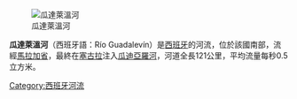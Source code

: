 [[Image:View_from_Bridge_at_Ronda,_Spain.jpg|瓜達萊溫河]]

'''瓜達萊溫河'''（西班牙語：Río Guadalevín）是[[西班牙|西班牙]]的河流，位於該國南部，流經[[馬拉加省|馬拉加省]]，最終在[[塞古拉|塞古拉]]注入[[瓜迪亞羅河|瓜迪亞羅河]]，河道全長121公里，平均流量每秒0.5立方米。

{{coord|36|44|23.91|N|5|10|4.86|W|display=title}}

{{Spain-geo-stub}}
[[Category:西班牙河流|Category:西班牙河流]]